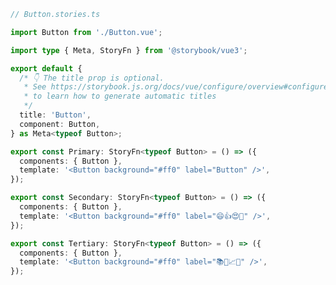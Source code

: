 ```ts
// Button.stories.ts

import Button from './Button.vue';

import type { Meta, StoryFn } from '@storybook/vue3';

export default {
  /* 👇 The title prop is optional.
   * See https://storybook.js.org/docs/vue/configure/overview#configure-story-loading
   * to learn how to generate automatic titles
   */
  title: 'Button',
  component: Button,
} as Meta<typeof Button>;

export const Primary: StoryFn<typeof Button> = () => ({
  components: { Button },
  template: '<Button background="#ff0" label="Button" />',
});

export const Secondary: StoryFn<typeof Button> = () => ({
  components: { Button },
  template: '<Button background="#ff0" label="😄👍😍💯" />',
});

export const Tertiary: StoryFn<typeof Button> = () => ({
  components: { Button },
  template: '<Button background="#ff0" label="📚📕📈🤓" />',
});
```